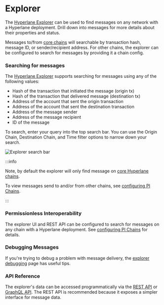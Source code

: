 # Explorer

The [Hyperlane Explorer](https://explorer.hyperlane.xyz/) can be used to find messages on any network with a Hyperlane deployment. Drill down into messages for more details about their properties and status.

Messages to/from [core chains](./reference/domains.mdx) will searchable by transaction hash, message ID, or sender/recipient address. For other chains, the explorer can be configured to search for messages by providing it a chain config.

### Searching for messages

The [Hyperlane Explorer](https://explorer.hyperlane.xyz/) supports searching for messages using any of the following values:

- Hash of the transaction that initiated the message (origin tx)
- Hash of the transaction that delivered message (destination tx)
- Address of the account that sent the origin transaction
- Address of the account that sent the destination transaction
- Address of the message sender
- Address of the message recipient
- ID of the message

To search, enter your query into the top search bar. You can use the Origin Chain, Destination Chain, and Time filter options to narrow down your search.

![Explorer search bar](/img/explorersearchbar.png)

:::info

Note, by default the explorer will only find message on [core Hyperlane chains](./reference/domains.mdx).

To view messages send to and/or from other chains, see [configuring PI Chains](/docs/guides/explorer/configuring-pi-chains.mdx).

:::

### Permissionless Interoperability

The explorer UI and REST API can be configured to search for messages on any chain with a Hyperlane deployment. See [configuring PI Chains](/docs/guides/explorer/configuring-pi-chains.mdx) for details.

### Debugging Messages

If you're trying to debug a problem with message delivery, the [explorer debugging](/docs/guides/explorer/explorer-debugging.mdx) page has useful tips.

### API Reference

The explorer's data can be accessed programmatically via the [REST API](/docs/guides/explorer/rest-api.mdx) or [GraphQL API](/docs/guides/explorer/graphql-api.mdx). The REST API is recommended because it exposes a simpler interface for message data.
